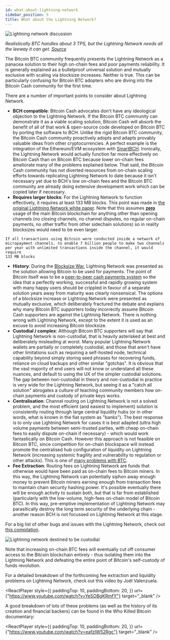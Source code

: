 ```yaml
---
id: what-about-lightning-network
sidebar_position: 5
title: What about the Lightning Network?
---
```



<img src={lightningDebateUrl} alt="Lightning network discussion" />

_Realistically BTC handles about 3 TPS, but the Lightning Network needs all the leeway it can get. [Source](https://twitter.com/kzKallisti/status/1634369237564178435)_

The Bitcoin BTC community frequently presents the Lightning Network as a panacea solution to their high on-chain fees and poor payments reliability. It is generally explained as a bulletproof universal solution and mutually exclusive with scaling via blocksize increases. Neither is true. This can be particularly confusing for Bitcoin BTC adopters who are diving into the Bitcoin Cash community for the first time.

There are a number of important points to consider about Lightning Network.

- **BCH compatible**: Bitcoin Cash advocates don't have any ideological objection to the Lightning Network. If the Bitcoin BTC community can demonstrate it as a viable scaling solution, Bitcoin Cash will absorb the benefit of all of that work & open-source code developed on Bitcoin BTC by porting the software to BCH. Unlike the rigid Bitcoin BTC community, the Bitcoin Cash community proactively adopts and adapts provably valuable ideas from other cryptocurrencies. A perfect example is the integration of the Ethereum/EVM ecosystem with [SmartBCH](/faqs/SmartBCH/what-is-smart-bch). Ironically, the Lightning Network would actually function far more effectively on Bitcoin Cash than on Bitcoin BTC because lower on-chain fees ameliorate many of the problems explained below. That said, the Bitcoin Cash community has not diverted resources from on-chain scaling efforts towards replicating Lightning Network to date because it isn't necessary yet due to BCH's low on-chain fees and the Bitcoin BTC community are already doing extensive development work which can be copied later if necessary.
- **Requires larger blocks**: For the Lightning Network to function effectively, it requires at least 133 MB blocks. This point was made in [the original Lightning Network white paper](https://lightning.network/lightning-network-paper.pdf). Note that this assumes **<u>zero</u>** usage of the main Bitcoin blockchain for anything other than opening channels (no closing channels, no channel disputes, no regular on-chain payments, no other traffic from other sidechain solutions) so in reality blocksizes would need to be even larger.

```
If all transactions using Bitcoin were conducted inside a network of
micropayment channels, to enable 7 billion people to make two channels
per year with unlimited transactions inside the channel, it would require
133 MB blocks
```

- **History**: During the [Blocksize War](/start#episode-8-of-10-bitcoin-cash), Lightning Network was presented as the solution allowing Bitcoin to be used for payments. The point of Bitcoin itself was to be a [peer-to-peer cash payments system](/bitcoin.pdf) so the idea that a perfectly working, successful and rapidly growing system with many happy users should be crippled in favour of a separate solution years away from maturity was clearly nonsensical. The options of a blocksize increase or Lightning Network were presented as mutually exclusive, which deliberately fractured the debate and explains why many Bitcoin BTC supporters today incorrectly assume Bitcoin Cash supporters are against the Lightning Network. There is nothing wrong with Lightning Network, except to the extent it is used as an excuse to avoid increasing Bitcoin blocksize.
- **Custodial / complex**: Although Bitcoin BTC supporters will say that Lightning Network is non-custodial, that is heavily asterisked at best and deliberately misleading at worst. Many popular Lightning Network wallets are partially or completely custodial, and those that aren't have other limitations such as requiring a self-hosted node, technical capability beyond simply storing seed phrases for recovering funds, reliance on cloud backups and other similar "gotchas". It is obvious that the vast majority of end users will not know or understand all these nuances, and default to using the UX of the simpler custodial solutions. The gap between non-custodial in theory and non-custodial in practice is very wide for the Lightning Network, but seeing it as a "catch all solution" abrogates a culture of teaching community members how on-chain payments and custody of private keys works.
- **Centralisation**: Channel routing on Lightning Network is not a solved problem, and the most efficient (and easiest to implement) solution is consistently routing through large central liquidity hubs (or in other words, what is known in the fiat system as "banks"). The best response is to only use Lightning Network for cases it is best adapted (ultra high volume payments between semi-trusted parties, with cheap on-chain fees to easily dispute on-chain if necessary) - which would work fantastically on Bitcoin Cash. However this approach is not feasible on Bitcoin BTC, since competition for on-chain blockspace will instead promote the centralised hub configuration of liquidity on Lightning Network (increasing systemic fragility and vulnerability to regulation or other attacks). This is one of [many problems with BTC](/faqs/BCH-vs-BTC/whats-wrong-with-bitcoin-btc).
- **Fee Extraction**: Routing fees on Lightning Network are funds that otherwise would have been paid as on-chain fees to Bitcoin miners. In this way, the Lightning Network can potentially siphon away enough money to prevent Bitcoin miners earning enough from transaction fees to maintain chain security hashing power. It's possible eventually there will be enough activity to sustain both, but that is far from established (particularly with the low-volume, high-fees on-chain model of Bitcoin BTC). In this way, pre-emptive implementation of Lightning Network may parasitically destroy the long term security of the underlying chain - another reason BCH is not focussed on Lightning Network at this stage.

For a big list of other bugs and issues with the Lightning Network, check out [this compilation](https://github.com/davidshares/Lightning-Network).

<img
  src={lightningForNowUrl}
  alt="Lightning network destined to be custodial"
/>

Note that increasing on-chain BTC fees will eventually cut off consumer access to the Bitcoin blockchain entirely - thus isolating them into the Lightning Network and defeating the entire point of Bitcoin's self-custody of funds revolution.

For a detailed breakdown of the forthcoming fee extraction and liquidity problems on Lightning Network, check out this video by Joël Valenzuela.

<ReactPlayer
  style={{
    paddingTop: 10,
    paddingBottom: 20,
  }}
  url={"https://www.youtube.com/watch?v=YeSOBgKRmfY"}
  target="_blank"
/>

A good breakdown of lots of these problems (as well as the history of its creation and financial backers) can be found in the Who Killed Bitcoin documentary:

<ReactPlayer
  style={{
    paddingTop: 10,
    paddingBottom: 20,
  }}
  url={"https://www.youtube.com/watch?v=eafzIW52Rgc"}
  target="_blank"
/>
